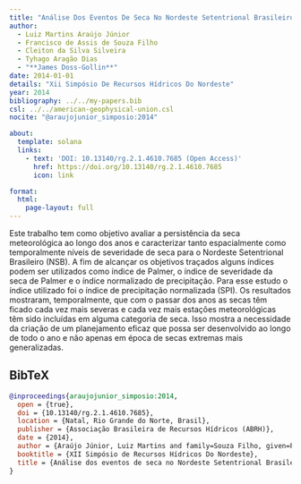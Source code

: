 ```yaml
---
title: "Análise Dos Eventos De Seca No Nordeste Setentrional Brasileiro Com Base No Índice De Precipitação Normalizada"
author:
  - Luiz Martins Araújo Júnior
  - Francisco de Assis de Souza Filho
  - Cleiton da Silva Silveira
  - Tyhago Aragão Dias
  - "**James Doss-Gollin**"
date: 2014-01-01
details: "Xii Simpósio De Recursos Hídricos Do Nordeste"
year: 2014
bibliography: ../../my-papers.bib
csl: ../../american-geophysical-union.csl
nocite: "@araujojunior_simposio:2014"

about:
  template: solana
  links:
    - text: 'DOI: 10.13140/rg.2.1.4610.7685 (Open Access)'
      href: https://doi.org/10.13140/rg.2.1.4610.7685
      icon: link

format:
  html:
    page-layout: full
---
```


Este trabalho tem como objetivo avaliar a persistência da seca meteorológica ao longo dos anos e caracterizar tanto espacialmente como temporalmente níveis de severidade de seca para o Nordeste Setentrional Brasileiro (NSB). A fim de alcançar os objetivos traçados alguns índices podem ser utilizados como índice de Palmer, o índice de severidade da seca de Palmer e o índice normalizado de precipitação. Para esse estudo o índice utilizado foi o índice de precipitação normalizada (SPI). Os resultados mostraram, temporalmente, que com o passar dos anos as secas têm ficado cada vez mais severas e cada vez mais estações meteorológicas têm sido incluídas em alguma categoria de seca. Isso mostra a necessidade da criação de um planejamento eficaz que possa ser desenvolvido ao longo de todo o ano e não apenas em época de secas extremas mais generalizadas.

## BibTeX

```bibtex
@inproceedings{araujojunior_simposio:2014,
  open = {true},
  doi = {10.13140/rg.2.1.4610.7685},
  location = {Natal, Rio Grande do Norte, Brasil},
  publisher = {Associação Brasileira de Recursos Hídricos (ABRH)},
  date = {2014},
  author = {Araújo Júnior, Luiz Martins and family=Souza Filho, given=Francisco de Assis, prefix=de, useprefix=true and family=Silva Silveira, given=Cleiton, prefix=da, useprefix=true and Aragão Dias, Tyhago and Doss-Gollin, James},
  booktitle = {XII Simpósio de Recursos Hídricos Do Nordeste},
  title = {Análise dos eventos de seca no Nordeste Setentrional Brasileiro com base no índice de precipitação normalizada},
}
```
